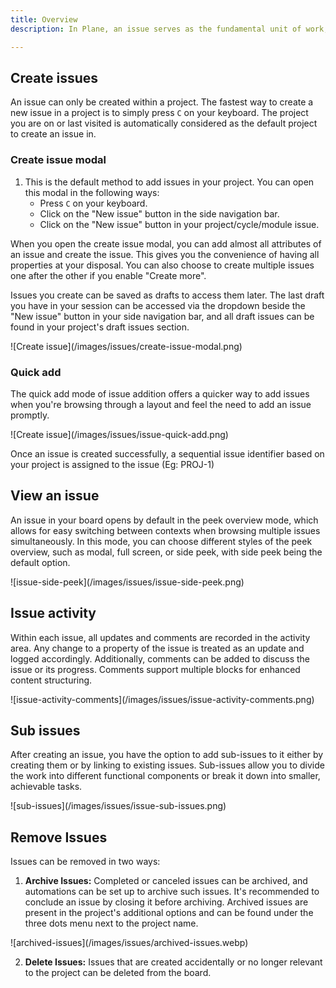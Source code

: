 ```yaml
---
title: Overview
description: In Plane, an issue serves as the fundamental unit of work, which can be assigned, managed, and completed. Issues represent the tasks you need to accomplish to make progress. They are analogous to tasks in the project management domain.

---
```

## Create issues

An issue can only be created within a project. The fastest way to create a new issue in a project is to simply press `C` on your keyboard. The project you are on or last visited is automatically considered as the default project to create an issue in.

### Create issue modal

1. This is the default method to add issues in your project. You can open this modal in the following ways:
   - Press `C` on your keyboard.
   - Click on the "New issue" button in the side navigation bar.
   - Click on the "New issue" button in your project/cycle/module issue.

When you open the create issue modal, you can add almost all attributes of an issue and create the issue. This gives you the convenience of having all properties at your disposal. You can also choose to create multiple issues one after the other if you enable "Create more".

Issues you create can be saved as drafts to access them later. The last draft you have in your session can be accessed via the dropdown beside the "New issue" button in your side navigation bar, and all draft issues can be found in your project's draft issues section.

<Frame>![Create issue](/images/issues/create-issue-modal.png)</Frame>

### Quick add

The quick add mode of issue addition offers a quicker way to add issues when you're browsing through a layout and feel the need to add an issue promptly.

<Frame>![Create issue](/images/issues/issue-quick-add.png)</Frame>

Once an issue is created successfully, a sequential issue identifier based on your project is assigned to the issue (Eg: PROJ-1)
## View an issue

An issue in your board opens by default in the peek overview mode, which allows for easy switching between contexts when browsing multiple issues simultaneously. In this mode, you can choose different styles of the peek overview, such as modal, full screen, or side peek, with side peek being the default option.

<Frame>![issue-side-peek](/images/issues/issue-side-peek.png)</Frame>

## Issue activity

Within each issue, all updates and comments are recorded in the activity area. Any change to a property of the issue is treated as an update and logged accordingly. Additionally, comments can be added to discuss the issue or its progress. Comments support multiple blocks for enhanced content structuring.

<Frame>![issue-activity-comments](/images/issues/issue-activity-comments.png)</Frame>

## Sub issues

After creating an issue, you have the option to add sub-issues to it either by creating them or by linking to existing issues. Sub-issues allow you to divide the work into different functional components or break it down into smaller, achievable tasks.

<Frame>![sub-issues](/images/issues/issue-sub-issues.png)</Frame>

## Remove Issues

Issues can be removed in two ways:

1. **Archive Issues:** Completed or canceled issues can be archived, and automations can be set up to archive such issues. It's recommended to conclude an issue by closing it before archiving. Archived issues are present in the project's additional options and can be found under the three dots menu next to the project name.

<Frame>![archived-issues](/images/issues/archived-issues.webp)</Frame>


2. **Delete Issues:** Issues that are created accidentally or no longer relevant to the project can be deleted from the board.